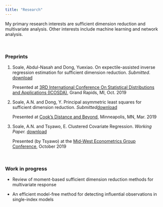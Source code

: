 ```yaml
---
title: "Research"
---
```

My primary research interests are sufficient dimension reduction and multivariate analysis. Other interests include machine learning and network analysis.

<br>

### **Preprints**
<ol>
<li> Soale, Abdul-Nasah and Dong, Yuexiao. On expectile-assisted inverse regression
estimation for sufficient dimension reduction. <i>Submitted</i>. [download](https://arxiv.org/pdf/1910.10898.pdf)

Presented at [3RD International Conference On Statistical Distributions and Applications (ICOSDA)](https://ssc.ca/en/3rd-international-conference-statistical-distributions-and-applications-icosda-2019), Grand Rapids, MI, Oct. 2019 

<li> Soale, A.N. and Dong, Y. Principal asymmetric least squares for sufficient dimension reduction. <i> Submitted</i>[download](https://arxiv.org/pdf/2002.05264.pdf)

Presented at [Cook's Distance and Beyond](http://irsa.stat.umn.edu/session/cooks-distance-and-beyond-conference-celebrating-contributions-r-dennis-cook), Minneapolis, MN, Mar. 2019 
 

<li> Soale, A.N. and Tsyawo, E. Clustered Covariate Regression. <i>Working Paper. </i> [download](https://papers.ssrn.com/sol3/papers.cfm?abstract\_id=3394012)

Presented (by Tsyawo) at the [Mid-West Econometrics Group Conference](https://u.osu.edu/meg2019/), October 2019
</ol>

<br>

### **Work in progress**

* Review of moment-based sufficient dimension reduction methods for multivariate response

* An efficient model-free method for detecting influential observations in single-index models

